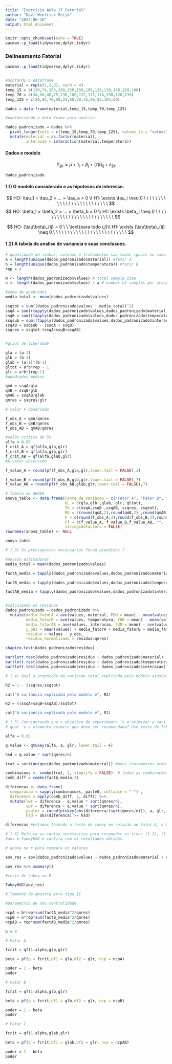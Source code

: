 ```yaml
---
title: "Exercicio Aula 17 Fatorial"
author: "Davi Wentrick Feijó"
date: "2023-06-16"
output: html_document
---
```


```r
knitr::opts_chunk$set(echo = TRUE)
pacman::p_load(tidyverse,dplyr,tidyr)
```

### Delineamento Fatorial
```r
pacman::p_load(tidyverse,dplyr,tidyr)


#montando o dataframe
material = rep(c(1,2,3), each = 4)
temp_15 = c(130,74,155,180,150,159,188,126,138,168,110,160)
temp_70 = c(34,80,40,75,136,106,122,115,174,150,120,139)
temp_125 = c(20,82,70,58,25,58,70,45,96,82,104,60)

dados = data.frame(material,temp_15,temp_70,temp_125)

#padronizando o data frame para analise

dados_padronizado = dados %>%
  pivot_longer(cols = c(temp_15,temp_70,temp_125), values_to = "values", names_to = "temperatura") %>%
  mutate(material = as.factor(material),
         interacao = interaction(material,temperatura))
```

#### Dados e modelo

$$
Y_{ijk} = \mu + \tau_i + \beta_j + (\tau\beta)_{ij} + \varepsilon_{ijk}
$$

```r
dados_padronizado
```


#### 1.1) O modelo considerado e as hipoteses de interesse.

$$
HO: \tau_1 = \tau_2 = ... = \tau_a = 0 \\
H1: \exists \tau_i \neq  0 \ \ \ \ \ \ \ \ \ \ \ \ \ \ \ \ \ \ \ \ \  \ \ \ \ \ 
$$
$$
HO: \beta_1 = \beta_2 = ... = \beta_b = 0 \\
H1: \exists \beta_j \neq  0 \ \ \ \ \ \ \ \ \ \ \ \ \ \ \ \ \ \ \ \ \  \ \ \ \ \ 
$$

$$
HO: (\tau\beta)_{ij} = 0 \ \ \text{para todo i,j}\\
H1: \exists (\tau\beta)_{ij} \neq  0 \ \ \ \ \ \ \ \ \ \ \ \ \ \ \ \ \ \ \ \ \  \ \ \ \ \ 
$$

#### 1.2) A tabela de analise de variancia e suas conclusoes.
```r
# quantidade de linhas, colunas e tratamentos sao todas iguais no caso é 5
a = length(unique(dados_padronizado$material)) #fator A
b = length(unique(dados_padronizado$temperatura)) #fator B
rep = 4

N <- length(dados_padronizado$values) # total sample size
n <- length(dados_padronizado$values) / a # number of samples per group (since sizes are equal)

#soma de quadrados
media_total <- mean(dados_padronizado$values)

ssqtot = sum((dados_padronizado$values - media_total)^2)
ssqA = sum((tapply(dados_padronizado$values,dados_padronizado$material,mean) - media_total)^2)*b*rep
ssqB = sum((tapply(dados_padronizado$values,dados_padronizado$temperatura,mean) - media_total)^2)*a*rep
ssqsub = sum((tapply(dados_padronizado$values,dados_padronizado$interacao,mean) - media_total)^2)*rep
ssqAB = ssqsub - (ssqA + ssqB)
ssqres = ssqtot-(ssqA+ssqB+ssqAB)


#graus de liberdade

gla = (a-1)
glb = (b-1)
glab = (a-1)*(b-1)
gltot = a*b*rep - 1
glr = a*b*(rep-1)
#quadrados medios

qmA = ssqA/gla
qmB = ssqB/glb
qmAB = ssqAB/glab
qmres = ssqres/glr

# valor F observado

f_obs_A = qmA/qmres
f_obs_B = qmB/qmres
f_obs_AB = qmAB/qmres

#valor critico de 5%
alfa = 0.05
f_crit_A = qf(alfa,gla,glr)
f_crit_B = qf(alfa,glb,glr)
f_crit_AB = qf(alfa,glab,glr)
#p-valor observado

f_value_A = round(pf(f_obs_A,gla,glr,lower.tail = FALSE),3)

f_value_B = round(pf(f_obs_B,glb,glr,lower.tail = FALSE),7)
f_value_AB = round(pf(f_obs_AB,glab,glr,lower.tail = FALSE),7)

# Tabela da ANOVA
anova_table <- data.frame(Fonte_de_variacao = c("Fator A", "Fator B", "Interação","Residuos", "Total"),
                          GL = c(gla,glb ,glab, glr, gltot),
                          SS = c(ssqA,ssqB ,ssqAB, ssqres, ssqtot),
                          MQ = c(round(qmA,2),round(qmB,2) ,round(qmAB,2), round(qmres,2), ''),
                          F = c(round(f_obs_A,3),round(f_obs_B,3),round(f_obs_AB,3),'',''),
                          Pf = c(f_value_A, f_value_B,f_value_AB, "", ''),
                          stringsAsFactors = FALSE)
rownames(anova_table) <- NULL

anova_table

# 1.3) Os pressupostos necessarios foram atendidos ?

#nossos estimadores
media_total = mean(dados_padronizado$values)

factA_media = tapply(dados_padronizado$values,dados_padronizado$material,mean) - media_total

factB_media = tapply(dados_padronizado$values,dados_padronizado$temperatura,mean) - media_total

factAB_media = tapply(dados_padronizado$values,dados_padronizado$interacao,mean) - rep(tapply(dados_padronizado$values,dados_padronizado$material,mean),3) - rep(tapply(dados_padronizado$values,dados_padronizado$temperatura,mean),each = 3) + media_total


#calculando os residuos
dados_padronizado = dados_padronizado %>% 
  mutate(media_fatorA = ave(values, material, FUN = mean) - mean(values),
         media_fatorB = ave(values, temperatura, FUN = mean) - mean(values),
         media_fatorAB = ave(values, interacao, FUN = mean) - ave(values, temperatura, FUN = mean) - ave(values, material, FUN = mean) + mean(values),
         y_obs = mean(values) + media_fatorA + media_fatorB + media_fatorAB,
         residuo = values - y_obs,
         residuo_normalizado = residuo/qmres)

shapiro.test(dados_padronizado$residuo)

bartlett.test(dados_padronizado$residuo ~ dados_padronizado$material)
bartlett.test(dados_padronizado$residuo ~ dados_padronizado$temperatura)
bartlett.test(dados_padronizado$residuo ~ dados_padronizado$interacao)

# 1.4) Qual a proporção da variacao total explicada pelo modelo ajustado no item 1.2?

R2 = 1 - (ssqres/ssqtot)

cat("A variancia explicada pelo modelo é", R2)

R2 = ((ssqA+ssqB+ssqAB)/ssqtot)

cat("A variancia explicada pelo modelo é", R2)

# 1.5) Considerando que o objetivo do experimento ´e m´aximizar a vari´avel resposta, 
# qual ´e o elemento quımico que deve ser recomendado? Use teste de Tukey para subsidiar sua resposta.

alfa = 0.05

q.value <- qtukey(alfa, a, glr, lower.tail = F)

hsd = q.value * sqrt(qmres/n)

trat = sort(unique(dados_padronizado$material)) #meus tratamentos ordenados

combinacoes <- combn(trat, 2, simplify = FALSE)  # todas as combinações possíveis de 2 a 2
comb_diff = combn(factA_media,2)

diferencas <- data.frame(
  comparacao = sapply(combinacoes, paste0, collapse = "-") ,
  diferenca = apply(comb_diff, 2, diff)) %>%
  mutate(lwr = diferenca - q.value * sqrt(qmres/n),
         upr = diferenca + q.value * sqrt(qmres/n),
         pvalor = round(ptukey(abs(diferenca/(sqrt(qmres/n))), a, glr, lower.tail = F),6),
         hsd = abs(diferenca) >= hsd)

diferencas #estamos fazendo o teste de tukey em relação ao fator A, o R por padrao ja solta o teste em relacao ao fator B e interação.

# 1.6) Refa¸ca as contas necessarias para responder os itens (1.2), (1.3) e (1.6) utilizando as funcoes
#aov e TukeyHSD e confira com os resultados obtidos.

# anova no r para compara os valores

aov_res = aov(dados_padronizado$values ~ dados_padronizado$material + dados_padronizado$temperatura + dados_padronizado$interacao)

aov_res %>% summary()

#teste de tukey no R

TukeyHSD(aov_res)

# Tamanho da amostra erro tipo II

#parametros de nao centralidade

ncpA = b*rep*sum(factA_media^2/qmres)
ncpB = n*rep*sum(factB_media^2/qmres)
ncpAB = rep*sum(factAB_media^2/qmres)

b = 8

# Fator A

fcrit = qf(1-alpha,gla,glr)

beta = pf(q = fcrit,df1 = gla,df2 = glr, ncp = ncpA)

poder = 1 - beta
poder

# Fator B

fcrit = qf(1-alpha,glb,glr)

beta = pf(q = fcrit,df1 = glb,df2 = glr, ncp = ncpB)

poder = 1 - beta
poder

# Fator C

fcrit = qf(1-alpha,glab,glr)

beta = pf(q = fcrit,df1 = glab,df2 = glr, ncp = ncpAB)

poder = 1 - beta
poder


```

